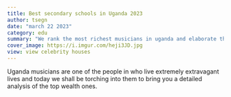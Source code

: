 ```yaml
---
title: Best secondary schools in Uganda 2023
author: tsegn
date: "march 22 2023"
category: edu
summary: "We rank the most richest musicians in uganda and elaborate their wealth in greater length"
cover_image: https://i.imgur.com/heji3JD.jpg
view: view celebrity houses
---
```


Uganda musicians are one of the people in who live extremely extravagant lives and today we shall be torching into them to bring you a detailed analysis of the top wealth ones.
